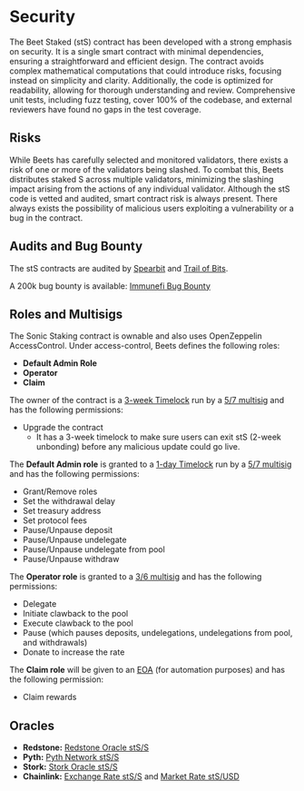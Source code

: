 # Security 
The Beet Staked (stS) contract has been developed with a strong emphasis on security. It is a single smart contract with minimal dependencies, ensuring a straightforward and efficient design. The contract avoids complex mathematical computations that could introduce risks, focusing instead on simplicity and clarity. Additionally, the code is optimized for readability, allowing for thorough understanding and review. Comprehensive unit tests, including fuzz testing, cover 100% of the codebase, and external reviewers have found no gaps in the test coverage.

## Risks 
While Beets has carefully selected and monitored validators, there exists a risk of one or more of the validators being slashed. To combat this, Beets distributes staked S across multiple validators, minimizing the slashing impact arising from the actions of any individual validator. Although the stS code is vetted and audited, smart contract risk is always present. There always exists the possibility of malicious users exploiting a vulnerability or a bug in the contract.

## Audits and Bug Bounty
The stS contracts are audited by [Spearbit](https://github.com/beethovenxfi/sonic-staking/blob/main/audits/report-cantinacode-sonic-1209.pdf) and [Trail of Bits](https://github.com/beethovenxfi/sonic-staking/blob/main/audits/2025-01-beethovenx-sonicstaking-securityreview.pdf).

A 200k bug bounty is available: [Immunefi Bug Bounty](https://immunefi.com/bug-bounty/beets/information/)

## Roles and Multisigs
The Sonic Staking contract is ownable and also uses OpenZeppelin AccessControl. Under access-control, Beets defines the following roles:

- **Default Admin Role**
- **Operator**
- **Claim**

The owner of the contract is a [3-week Timelock](https://sonicscan.org/address/0xf750f4E0813898C544A4349526206e1165F0E5d0) run by a [5/7 multisig](https://app.safe.global/transactions/queue?safe=sonic:0x7B782A460Def196149f8369BdeC30e3f2F2356EB) and has the following permissions:
- Upgrade the contract
  - It has a 3-week timelock to make sure users can exit stS (2-week unbonding) before any malicious update could go live.

The **Default Admin role** is granted to a [1-day Timelock](https://sonicscan.org/address/0xd0f62fbe32a72cd18ab8943b52220a7af6c743f4#code) run by a [5/7 multisig](https://app.safe.global/transactions/queue?safe=sonic:0x6daeb8bb06a7cf3475236c6c567029d333455e38) and has the following permissions:
- Grant/Remove roles
- Set the withdrawal delay
- Set treasury address
- Set protocol fees
- Pause/Unpause deposit
- Pause/Unpause undelegate
- Pause/Unpause undelegate from pool
- Pause/Unpause withdraw

The **Operator role** is granted to a [3/6 multisig](https://app.safe.global/transactions/queue?safe=sonic:0x6840Bd91417373Af296cc263e312DfEBcAb494ae) and has the following permissions:
- Delegate
- Initiate clawback to the pool
- Execute clawback to the pool
- Pause (which pauses deposits, undelegations, undelegations from pool, and withdrawals)
- Donate to increase the rate

The **Claim role** will be given to an [EOA](https://sonicscan.org/address/0xFaC37371dFAFbfA0937DF84532D1EDED08b21718) (for automation purposes) and has the following permission:
- Claim rewards

## Oracles
- **Redstone:** [Redstone Oracle stS/S](https://app.redstone.finance/app/token/stS_FUNDAMENTAL/)
- **Pyth:** [Pyth Network stS/S](https://docs.pyth.network/price-feeds/sponsored-feeds/evm#sonic-mainnet)
- **Stork:** [Stork Oracle stS/S](https://docs.stork.network/resources/asset-id-registry)
- **Chainlink:** [Exchange Rate stS/S](https://sonicscan.org/address/0xf97A2074fCCFDcD2FF567faEbfE235eCF0091c3D#code) and [Market Rate stS/USD](https://sonicscan.org/address/0xdB17996a889706Bd67771dEa59E0Bf9453aF0CE4#code)
